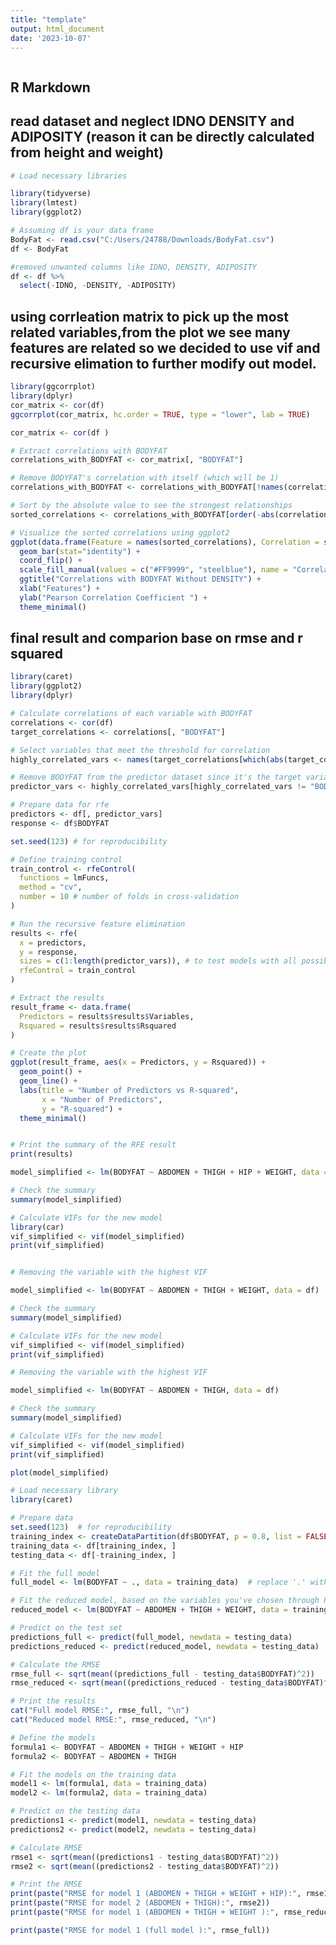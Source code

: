 ---
title: "template"
output: html_document
date: '2023-10-07'
---

```{r setup, include=FALSE}

```

## R Markdown

## read dataset and neglect IDNO DENSITY and ADIPOSITY (reason it can be directly calculated from height and weight) 

```{r read data}
# Load necessary libraries

library(tidyverse)
library(lmtest)
library(ggplot2)

# Assuming df is your data frame
BodyFat <- read.csv("C:/Users/24788/Downloads/BodyFat.csv")
df <- BodyFat

#removed unwanted columns like IDNO, DENSITY, ADIPOSITY
df <- df %>%
  select(-IDNO, -DENSITY, -ADIPOSITY)

```


## using corrleation matrix to pick up the most related variables,from the plot we see many features are related so we decided to use vif and recursive elimation to further modify out model.

```{r fig.width=14, fig.height=8}

library(ggcorrplot)
library(dplyr)
cor_matrix <- cor(df)
ggcorrplot(cor_matrix, hc.order = TRUE, type = "lower", lab = TRUE)

cor_matrix <- cor(df )

# Extract correlations with BODYFAT
correlations_with_BODYFAT <- cor_matrix[, "BODYFAT"]

# Remove BODYFAT's correlation with itself (which will be 1)
correlations_with_BODYFAT <- correlations_with_BODYFAT[!names(correlations_with_BODYFAT) %in% "BODYFAT"]

# Sort by the absolute value to see the strongest relationships
sorted_correlations <- correlations_with_BODYFAT[order(-abs(correlations_with_BODYFAT))]

# Visualize the sorted correlations using ggplot2
ggplot(data.frame(Feature = names(sorted_correlations), Correlation = sorted_correlations), aes(x=reorder(Feature, Correlation), y=abs(Correlation), fill=Correlation > 0)) +
  geom_bar(stat="identity") +
  coord_flip() +
  scale_fill_manual(values = c("#FF9999", "steelblue"), name = "Correlation", breaks = c(TRUE, FALSE), labels = c("Positive", "Negative")) +
  ggtitle("Correlations with BODYFAT Without DENSITY") +
  xlab("Features") +
  ylab("Pearson Correlation Coefficient ") +
  theme_minimal()
```

## final result and comparion base on rmse and r squared

```{r combined rfe and vif}
library(caret)
library(ggplot2)
library(dplyr)

# Calculate correlations of each variable with BODYFAT
correlations <- cor(df)
target_correlations <- correlations[, "BODYFAT"]

# Select variables that meet the threshold for correlation
highly_correlated_vars <- names(target_correlations[which(abs(target_correlations) > 0.5)])

# Remove BODYFAT from the predictor dataset since it's the target variable
predictor_vars <- highly_correlated_vars[highly_correlated_vars != "BODYFAT"]

# Prepare data for rfe
predictors <- df[, predictor_vars]
response <- df$BODYFAT

set.seed(123) # for reproducibility

# Define training control
train_control <- rfeControl(
  functions = lmFuncs,
  method = "cv",
  number = 10 # number of folds in cross-validation
)

# Run the recursive feature elimination
results <- rfe(
  x = predictors, 
  y = response,
  sizes = c(1:length(predictor_vars)), # to test models with all possible numbers of predictors
  rfeControl = train_control
)

# Extract the results
result_frame <- data.frame(
  Predictors = results$results$Variables, 
  Rsquared = results$results$Rsquared
)

# Create the plot
ggplot(result_frame, aes(x = Predictors, y = Rsquared)) + 
  geom_point() +
  geom_line() +
  labs(title = "Number of Predictors vs R-squared",
       x = "Number of Predictors",
       y = "R-squared") +
  theme_minimal()


# Print the summary of the RFE result
print(results)

model_simplified <- lm(BODYFAT ~ ABDOMEN + THIGH + HIP + WEIGHT, data = df)

# Check the summary
summary(model_simplified)

# Calculate VIFs for the new model
library(car)
vif_simplified <- vif(model_simplified)
print(vif_simplified)


# Removing the variable with the highest VIF

model_simplified <- lm(BODYFAT ~ ABDOMEN + THIGH + WEIGHT, data = df)

# Check the summary
summary(model_simplified)

# Calculate VIFs for the new model
vif_simplified <- vif(model_simplified)
print(vif_simplified)

# Removing the variable with the highest VIF

model_simplified <- lm(BODYFAT ~ ABDOMEN + THIGH, data = df)

# Check the summary
summary(model_simplified)

# Calculate VIFs for the new model
vif_simplified <- vif(model_simplified)
print(vif_simplified)

plot(model_simplified)
```

```{r test rmse}
# Load necessary library
library(caret)

# Prepare data
set.seed(123)  # for reproducibility
training_index <- createDataPartition(df$BODYFAT, p = 0.8, list = FALSE)
training_data <- df[training_index, ]
testing_data <- df[-training_index, ]

# Fit the full model
full_model <- lm(BODYFAT ~ ., data = training_data)  # replace '.' with actual predictors if you haven't removed 'IDNO' and 'DENSITY'

# Fit the reduced model, based on the variables you've chosen through Pearson's correlation, recursive feature elimination, and VIF
reduced_model <- lm(BODYFAT ~ ABDOMEN + THIGH + WEIGHT, data = training_data)  # replace with your actual formula if different

# Predict on the test set
predictions_full <- predict(full_model, newdata = testing_data)
predictions_reduced <- predict(reduced_model, newdata = testing_data)

# Calculate the RMSE
rmse_full <- sqrt(mean((predictions_full - testing_data$BODYFAT)^2))
rmse_reduced <- sqrt(mean((predictions_reduced - testing_data$BODYFAT)^2))

# Print the results
cat("Full model RMSE:", rmse_full, "\n")
cat("Reduced model RMSE:", rmse_reduced, "\n")

# Define the models
formula1 <- BODYFAT ~ ABDOMEN + THIGH + WEIGHT + HIP
formula2 <- BODYFAT ~ ABDOMEN + THIGH

# Fit the models on the training data
model1 <- lm(formula1, data = training_data)
model2 <- lm(formula2, data = training_data)

# Predict on the testing data
predictions1 <- predict(model1, newdata = testing_data)
predictions2 <- predict(model2, newdata = testing_data)

# Calculate RMSE
rmse1 <- sqrt(mean((predictions1 - testing_data$BODYFAT)^2))
rmse2 <- sqrt(mean((predictions2 - testing_data$BODYFAT)^2))

# Print the RMSE
print(paste("RMSE for model 1 (ABDOMEN + THIGH + WEIGHT + HIP):", rmse1))
print(paste("RMSE for model 2 (ABDOMEN + THIGH):", rmse2))
print(paste("RMSE for model 1 (ABDOMEN + THIGH + WEIGHT ):", rmse_reduced))

print(paste("RMSE for model 1 (full model ):", rmse_full))




```